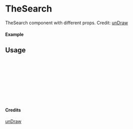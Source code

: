 
<Meta of={TheSearch} title="unDraw/TheSearch" />

# TheSearch

TheSearch component with different props.
Credit: [unDraw](https://undraw.co/illustrations)

#### Example

<Canvas of={TheSearch.Primary} />

## Usage

```ts
import { TheSearch } from "yadl-ui";

const Example = () => {
  return (
      <TheSearch />
  );
};

export default Example;
```

#### Credits
[unDraw](https://undraw.co/illustrations)

